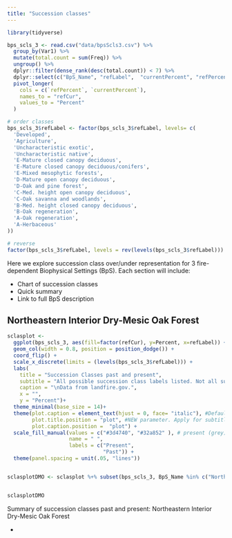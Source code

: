 ```yaml
---
title: "Succession classes"
---
```


```r
library(tidyverse)

bps_scls_3 <- read.csv("data/bpsScls3.csv") %>%
  group_by(Var1) %>%
  mutate(total.count = sum(Freq)) %>%
  ungroup() %>%
  dplyr::filter(dense_rank(desc(total.count)) < 7) %>%
  dplyr::select(c("BpS_Name", "refLabel",  "currentPercent", "refPercent")) %>%
  pivot_longer(
    cols = c(`refPercent`, `currentPercent`), 
    names_to = "refCur", 
    values_to = "Percent"
  )

# order classes
bps_scls_3$refLabel <- factor(bps_scls_3$refLabel, levels= c(
  'Developed',
  'Agriculture',
  'Uncharacteristic exotic',
  'Uncharacteristic native',
  'E-Mature closed canopy deciduous',
  'E-Mature closed canopy deciduous/conifers',
  'E-Mixed mesophytic forests',
  'D-Mature open canopy deciduous',
  'D-Oak and pine forest',
  'C-Med. height open canopy deciduous',
  'C-Oak savanna and woodlands',
  'B-Med. height closed canopy deciduous',
  'B-Oak regeneration',
  'A-Oak regeneration',
  'A-Herbaceous'
))

# reverse
factor(bps_scls_3$refLabel, levels = rev(levels(bps_scls_3$refLabel)))

```


Here we explore succession class over/under representation for 3 fire-dependent Biophysical Settings (BpS).  Each section will include:

* Chart of succession classes
* Quick summary
* Link to full BpS description

## Northeastern Interior Dry-Mesic Oak Forest

```r


sclasplot <-
  ggplot(bps_scls_3, aes(fill=factor(refCur), y=Percent, x=refLabel)) + 
  geom_col(width = 0.8, position = position_dodge()) +
  coord_flip() +
  scale_x_discrete(limits = (levels(bps_scls_3$refLabel))) +
  labs(
    title = "Succession Classes past and present",
    subtitle = "All possible succession class labels listed. Not all succession classes present in all BpSs",
    caption = "\nData from landfire.gov.",
    x = "",
    y = "Percent")+
  theme_minimal(base_size = 14)+
  theme(plot.caption = element_text(hjust = 0, face= "italic"), #Default is hjust=1
        plot.title.position = "plot", #NEW parameter. Apply for subtitle too.
        plot.caption.position =  "plot") +
  scale_fill_manual(values = c("#3d4740", "#32a852" ), # present (grey), historical (green)
                    name = " ", 
                    labels = c("Present",
                               "Past")) +
  theme(panel.spacing = unit(.05, "lines"))


sclasplotDMO <- sclasplot %+% subset(bps_scls_3, BpS_Name %in% c("Northeastern Interior Dry-Mesic Oak Forest"))


sclasplotDMO

```

Summary of succession classes past and present: Northeastern Interior Dry-Mesic Oak Forest

* 